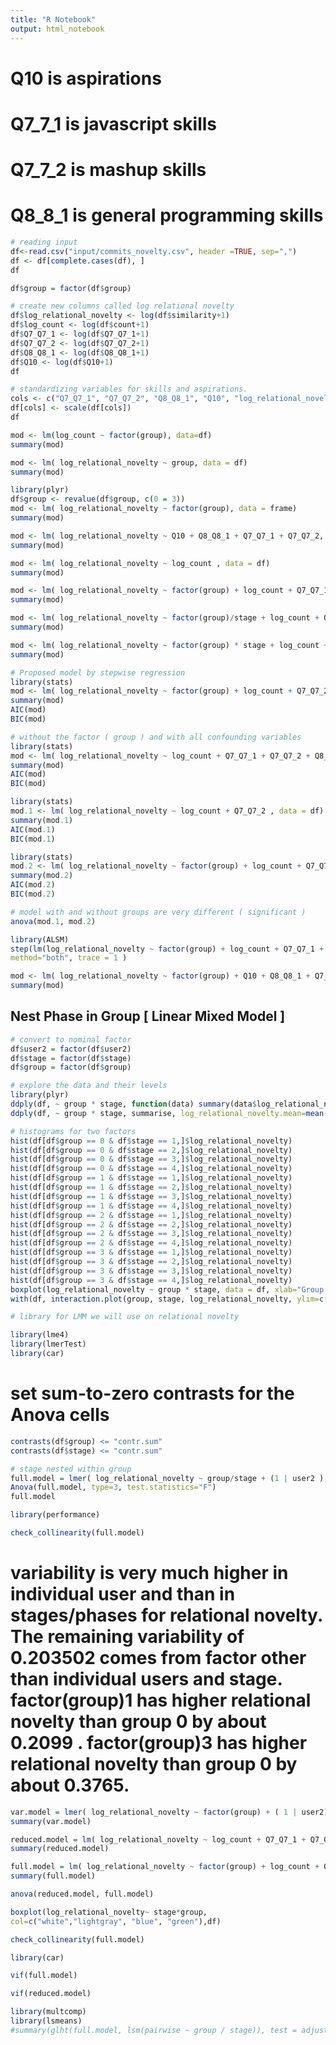 ```yaml
---
title: "R Notebook"
output: html_notebook
---
```


# Q10 is aspirations 
# Q7_7_1 is javascript skills 
# Q7_7_2 is mashup skills 
# Q8_8_1 is general programming skills 

```r
# reading input 
df<-read.csv("input/commits_novelty.csv", header =TRUE, sep=",")
df <- df[complete.cases(df), ]  
df
```

```r
df$group = factor(df$group)
```


```r
# create new columns called log relational novelty
df$log_relational_novelty <- log(df$similarity+1) 
df$log_count <- log(df$count+1) 
df$Q7_Q7_1 <- log(df$Q7_Q7_1+1)
df$Q7_Q7_2 <- log(df$Q7_Q7_2+1)
df$Q8_Q8_1 <- log(df$Q8_Q8_1+1)
df$Q10 <- log(df$Q10+1)
df
```


```r
# standardizing variables for skills and aspirations. 
cols <- c("Q7_Q7_1", "Q7_Q7_2", "Q8_Q8_1", "Q10", "log_relational_novelty", "log_count")
df[cols] <- scale(df[cols])
df
```


```r
mod <- lm(log_count ~ factor(group), data=df)
summary(mod)
```

```r
mod <- lm( log_relational_novelty ~ group, data = df)
summary(mod)
```

```r
library(plyr)
df$group <- revalue(df$group, c(0 = 3))
mod <- lm( log_relational_novelty ~ factor(group), data = frame)
summary(mod)
```


```r
mod <- lm( log_relational_novelty ~ Q10 + Q8_Q8_1 + Q7_Q7_1 + Q7_Q7_2, data = df)
summary(mod)
```

```r
mod <- lm( log_relational_novelty ~ log_count , data = df)
summary(mod)
```

```r
mod <- lm( log_relational_novelty ~ factor(group) + log_count + Q7_Q7_1 + Q7_Q7_2 + Q8_Q8_1 + Q10 , data = df)
summary(mod)
```
```r
mod <- lm( log_relational_novelty ~ factor(group)/stage + log_count + Q7_Q7_1 + Q7_Q7_2 + Q8_Q8_1 + Q10 , data = df)
summary(mod)
```

```r
mod <- lm( log_relational_novelty ~ factor(group) * stage + log_count + Q7_Q7_1 + Q7_Q7_2 + Q8_Q8_1 + Q10 , data = df)
summary(mod)
```



```r
# Proposed model by stepwise regression
library(stats)
mod <- lm( log_relational_novelty ~ factor(group) + log_count + Q7_Q7_2 , data = df)
summary(mod)
AIC(mod)
BIC(mod)
```

```r
# without the factor ( group ) and with all confounding variables 
library(stats)
mod <- lm( log_relational_novelty ~ log_count + Q7_Q7_1 + Q7_Q7_2 + Q8_Q8_1 + Q10 , data = df)
summary(mod)
AIC(mod)
BIC(mod)
```

```r
library(stats)
mod.1 <- lm( log_relational_novelty ~ log_count + Q7_Q7_2 , data = df)
summary(mod.1)
AIC(mod.1)
BIC(mod.1)
```

```r
library(stats)
mod.2 <- lm( log_relational_novelty ~ factor(group) + log_count + Q7_Q7_2 , data = df)
summary(mod.2)
AIC(mod.2)
BIC(mod.2)
```

```r
# model with and without groups are very different ( significant )
anova(mod.1, mod.2)
```


```r
library(ALSM)
step(lm(log_relational_novelty ~ factor(group) + log_count + Q7_Q7_1 + Q7_Q7_2 + Q8_Q8_1 + Q10, data=df),
method="both", trace = 1 )
```




```r
mod <- lm( log_relational_novelty ~ factor(group) + Q10 + Q8_Q8_1 + Q7_Q7_1 + Q7_Q7_2 , data = df)
summary(mod)
```

## Nest Phase in Group [ Linear Mixed Model ]

```r
# convert to nominal factor
df$user2 = factor(df$user2)
df$stage = factor(df$stage)
df$group = factor(df$group)
```

```r
# explore the data and their levels 
library(plyr)
ddply(df, ~ group * stage, function(data) summary(data$log_relational_novelty) )
ddply(df, ~ group * stage, summarise, log_relational_novelty.mean=mean(log_relational_novelty), log_relational_novelty.sd = sd(log_relational_novelty))
```
```r
# histograms for two factors
hist(df[df$group == 0 & df$stage == 1,]$log_relational_novelty)
hist(df[df$group == 0 & df$stage == 2,]$log_relational_novelty)
hist(df[df$group == 0 & df$stage == 3,]$log_relational_novelty)
hist(df[df$group == 0 & df$stage == 4,]$log_relational_novelty)
hist(df[df$group == 1 & df$stage == 1,]$log_relational_novelty)
hist(df[df$group == 1 & df$stage == 2,]$log_relational_novelty)
hist(df[df$group == 1 & df$stage == 3,]$log_relational_novelty)
hist(df[df$group == 1 & df$stage == 4,]$log_relational_novelty)
hist(df[df$group == 2 & df$stage == 1,]$log_relational_novelty)
hist(df[df$group == 2 & df$stage == 2,]$log_relational_novelty)
hist(df[df$group == 2 & df$stage == 3,]$log_relational_novelty)
hist(df[df$group == 2 & df$stage == 4,]$log_relational_novelty)
hist(df[df$group == 3 & df$stage == 1,]$log_relational_novelty)
hist(df[df$group == 3 & df$stage == 2,]$log_relational_novelty)
hist(df[df$group == 3 & df$stage == 3,]$log_relational_novelty)
hist(df[df$group == 3 & df$stage == 4,]$log_relational_novelty)
boxplot(log_relational_novelty ~ group * stage, data = df, xlab="Group.Stage", ylab="log_relational_novelty")
with(df, interaction.plot(group, stage, log_relational_novelty, ylim=c(0, max(log_relational_novelty)))) # interaction plot
```
```r
# library for LMM we will use on relational novelty 

library(lme4)
library(lmerTest)
library(car)
```

# set sum-to-zero contrasts for the Anova cells 

```r
contrasts(df$group) <= "contr.sum"
contrasts(df$stage) <= "contr.sum"
```


```r
# stage nested within group 
full.model = lmer( log_relational_novelty ~ group/stage + (1 | user2 ), data = df, REML = FALSE)
Anova(full.model, type=3, test.statistics="F")
full.model
```
```r
library(performance)

check_collinearity(full.model)


```
# variability is very much higher in individual user and than in stages/phases for relational novelty. The remaining variability of  0.203502 comes from factor other than individual users and stage. factor(group)1  has higher relational novelty than group 0 by about  0.2099 . factor(group)3 has higher relational novelty than group 0 by about 0.3765. 

```r
var.model = lmer( log_relational_novelty ~ factor(group) + ( 1 | user2) + ( 1 | stage), data = df)
summary(var.model)
```


```r
reduced.model = lm( log_relational_novelty ~ log_count + Q7_Q7_1 + Q7_Q7_2 + Q8_Q8_1 + Q10, data = df)
summary(reduced.model)
```


```r
full.model = lm( log_relational_novelty ~ factor(group) + log_count + Q7_Q7_1 + Q7_Q7_2 + Q8_Q8_1 + Q10, data = df)
summary(full.model)
```

```r
anova(reduced.model, full.model)
```


```r
boxplot(log_relational_novelty~ stage*group,
col=c("white","lightgray", "blue", "green"),df)
```

```r
check_collinearity(full.model)
```

```r
library(car)

vif(full.model)
```
```r
vif(reduced.model)
```

```r
library(multcomp)
library(lsmeans)
#summary(glht(full.model, lsm(pairwise ~ group / stage)), test = adjusted(type='holm'))
```

